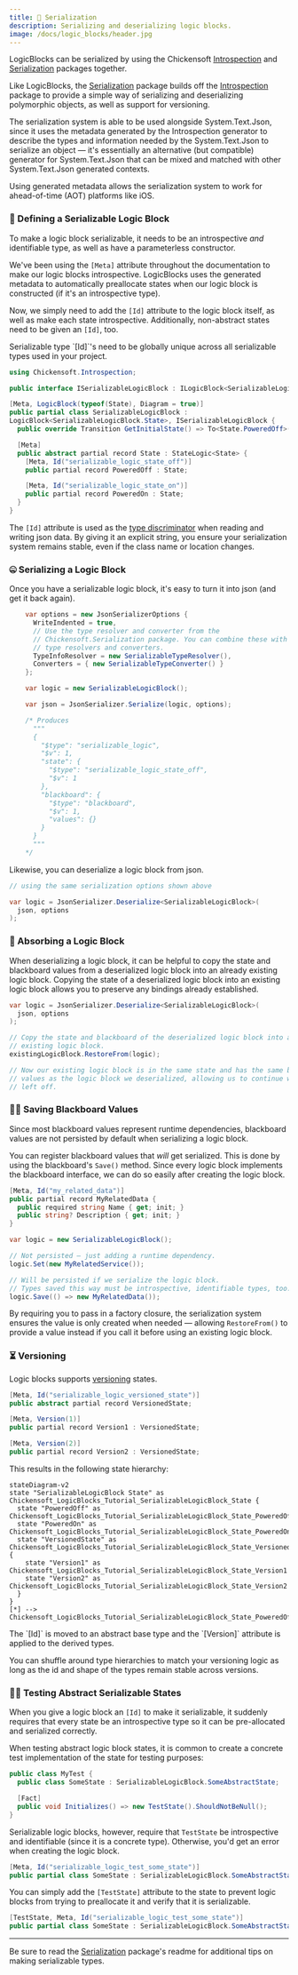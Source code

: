 ```yaml
---
title: 💾 Serialization
description: Serializing and deserializing logic blocks.
image: /docs/logic_blocks/header.jpg
---
```


LogicBlocks can be serialized by using the Chickensoft [Introspection] and [Serialization] packages together.

Like LogicBlocks, the [Serialization] package builds off the [Introspection] package to provide a simple way of serializing and deserializing polymorphic objects, as well as support for versioning.

<Callout type="note">
The serialization system is able to be used alongside System.Text.Json, since it uses the metadata generated by the Introspection generator to describe the types and information needed by the System.Text.Json to serialize an object — it's essentially an alternative (but compatible) generator for System.Text.Json that can be mixed and matched with other System.Text.Json generated contexts.

Using generated metadata allows the serialization system to work for ahead-of-time (AOT) platforms like iOS.
</Callout>

### 💽 Defining a Serializable Logic Block

To make a logic block serializable, it needs to be an introspective _and_ identifiable type, as well as have a parameterless constructor.

We've been using the `[Meta]` attribute throughout the documentation to make our logic blocks introspective. LogicBlocks uses the generated metadata to automatically preallocate states when our logic block is constructed (if it's an introspective type).

Now, we simply need to add the `[Id]` attribute to the logic block itself, as well as make each state introspective. Additionally, non-abstract states need to be given an `[Id]`, too.

<Callout type="caution">
Serializable type `[Id]`'s need to be globally unique across all serializable types used in your project.
</Callout>

```csharp
using Chickensoft.Introspection;

public interface ISerializableLogicBlock : ILogicBlock<SerializableLogicBlock.State>;

[Meta, LogicBlock(typeof(State), Diagram = true)]
public partial class SerializableLogicBlock :
LogicBlock<SerializableLogicBlock.State>, ISerializableLogicBlock {
  public override Transition GetInitialState() => To<State.PoweredOff>();

  [Meta]
  public abstract partial record State : StateLogic<State> {
    [Meta, Id("serializable_logic_state_off")]
    public partial record PoweredOff : State;

    [Meta, Id("serializable_logic_state_on")]
    public partial record PoweredOn : State;
  }
}
```

The `[Id]` attribute is used as the [type discriminator] when reading and writing json data. By giving it an explicit string, you ensure your serialization system remains stable, even if the class name or location changes.

### 🤐 Serializing a Logic Block

Once you have a serializable logic block, it's easy to turn it into json (and get it back again).

```csharp
    var options = new JsonSerializerOptions {
      WriteIndented = true,
      // Use the type resolver and converter from the
      // Chickensoft.Serialization package. You can combine these with other
      // type resolvers and converters.
      TypeInfoResolver = new SerializableTypeResolver(),
      Converters = { new SerializableTypeConverter() }
    };

    var logic = new SerializableLogicBlock();

    var json = JsonSerializer.Serialize(logic, options);

    /* Produces
      """
      {
        "$type": "serializable_logic",
        "$v": 1,
        "state": {
          "$type": "serializable_logic_state_off",
          "$v": 1
        },
        "blackboard": {
          "$type": "blackboard",
          "$v": 1,
          "values": {}
        }
      }
      """
    */
```

Likewise, you can deserialize a logic block from json.

```csharp
// using the same serialization options shown above

var logic = JsonSerializer.Deserialize<SerializableLogicBlock>(
  json, options
);
```

### 🧽 Absorbing a Logic Block

When deserializing a logic block, it can be helpful to copy the state and blackboard values from a deserialized logic block into an already existing logic block. Copying the state of a deserialized logic block into an existing logic block allows you to preserve any bindings already established.

```csharp
var logic = JsonSerializer.Deserialize<SerializableLogicBlock>(
  json, options
);

// Copy the state and blackboard of the deserialized logic block into an
// existing logic block.
existingLogicBlock.RestoreFrom(logic);

// Now our existing logic block is in the same state and has the same blackboard
// values as the logic block we deserialized, allowing us to continue where we
// left off.
```

### 🧑‍🏫 Saving Blackboard Values

Since most blackboard values represent runtime dependencies, blackboard values are not persisted by default when serializing a logic block.

You can register blackboard values that _will_ get serialized. This is done by using the blackboard's `Save()` method. Since every logic block implements the blackboard interface, we can do so easily after creating the logic block.

```csharp
[Meta, Id("my_related_data")]
public partial record MyRelatedData {
  public required string Name { get; init; }
  public string? Description { get; init; }
}

var logic = new SerializableLogicBlock();

// Not persisted — just adding a runtime dependency.
logic.Set(new MyRelatedService());

// Will be persisted if we serialize the logic block.
// Types saved this way must be introspective, identifiable types, too.
logic.Save(() => new MyRelatedData());
```

By requiring you to pass in a factory closure, the serialization system ensures the value is only created when needed — allowing `RestoreFrom()` to provide a value instead if you call it before using an existing logic block.

### ⏳ Versioning

Logic blocks supports [versioning] states.

```csharp
[Meta, Id("serializable_logic_versioned_state")]
public abstract partial record VersionedState;

[Meta, Version(1)]
public partial record Version1 : VersionedState;

[Meta, Version(2)]
public partial record Version2 : VersionedState;
```

This results in the following state hierarchy:

```mermaid
stateDiagram-v2
state "SerializableLogicBlock State" as Chickensoft_LogicBlocks_Tutorial_SerializableLogicBlock_State {
  state "PoweredOff" as Chickensoft_LogicBlocks_Tutorial_SerializableLogicBlock_State_PoweredOff
  state "PoweredOn" as Chickensoft_LogicBlocks_Tutorial_SerializableLogicBlock_State_PoweredOn
  state "VersionedState" as Chickensoft_LogicBlocks_Tutorial_SerializableLogicBlock_State_VersionedState {
    state "Version1" as Chickensoft_LogicBlocks_Tutorial_SerializableLogicBlock_State_Version1
    state "Version2" as Chickensoft_LogicBlocks_Tutorial_SerializableLogicBlock_State_Version2
  }
}
[*] --> Chickensoft_LogicBlocks_Tutorial_SerializableLogicBlock_State_PoweredOff
```

<Callout type="note">
The `[Id]` is moved to an abstract base type and the `[Version]` attribute is applied to the derived types.

You can shuffle around type hierarchies to match your versioning logic as long as the id and shape of the types remain stable across versions.
</Callout>

### 😶‍🌫️ Testing Abstract Serializable States

When you give a logic block an `[Id]` to make it serializable, it suddenly requires that every state be an introspective type so it can be pre-allocated and serialized correctly.

When testing abstract logic block states, it is common to create a concrete test implementation of the state for testing purposes:

```csharp
public class MyTest {
  public class SomeState : SerializableLogicBlock.SomeAbstractState;

  [Fact]
  public void Initializes() => new TestState().ShouldNotBeNull();
}
```

Serializable logic blocks, however, require that `TestState` be introspective and identifiable (since it is a concrete type). Otherwise, you'd get an error when creating the logic block.

```csharp
[Meta, Id("serializable_logic_test_some_state")]
public partial class SomeState : SerializableLogicBlock.SomeAbstractState;
```

You can simply add the `[TestState]` attribute to the state to prevent logic blocks from trying to preallocate it and verify that it is serializable.

```csharp
[TestState, Meta, Id("serializable_logic_test_some_state")]
public partial class SomeState : SerializableLogicBlock.SomeAbstractState;
```

---

Be sure to read the [Serialization] package's readme for additional tips on making serializable types.

[Introspection]: https://github.com/chickensoft-games/Introspection
[Serialization]: https://github.com/chickensoft-games/Serialization
[type discriminator]: https://learn.microsoft.com/en-us/dotnet/standard/serialization/system-text-json/polymorphism?
[versioning]: https://github.com/chickensoft-games/Serialization?tab=readme-ov-file#-versioning
